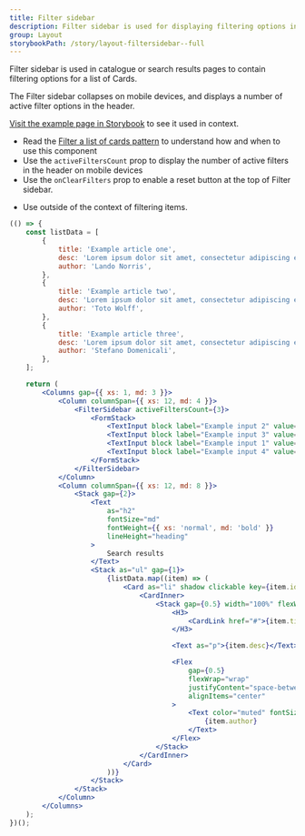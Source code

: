 ```yaml
---
title: Filter sidebar
description: Filter sidebar is used for displaying filtering options in a search result or catalogue page.
group: Layout
storybookPath: /story/layout-filtersidebar--full
---
```


Filter sidebar is used in catalogue or search results pages to contain filtering options for a list of Cards.

The Filter sidebar collapses on mobile devices, and displays a number of active filter options in the header.

[Visit the example page in Storybook](/storybook/index.html?path=/story/layout-filtersidebar--full) to see it used in context.

<DoHeading />

- Read the [Filter a list of cards pattern](/patterns/filtering-a-dataset#filtering-a-list-of-cards) to understand how and
  when to use this component
- Use the `activeFiltersCount` prop to display the number of active filters in the header on mobile devices
- Use the `onClearFilters` prop to enable a reset button at the top of Filter sidebar.

<DontHeading />

- Use outside of the context of filtering items.

```jsx live
(() => {
	const listData = [
		{
			title: 'Example article one',
			desc: 'Lorem ipsum dolor sit amet, consectetur adipiscing elit. Donec auctor, nisl eget ultricies aliquam, nunc nisl aliquet nunc, quis aliquam nisl nunc eget nunc. Donec auctor, nisl eget ultricies aliquam, nunc nisl aliquet nunc, quis aliquam nisl nunc eget nunc.',
			author: 'Lando Norris',
		},
		{
			title: 'Example article two',
			desc: 'Lorem ipsum dolor sit amet, consectetur adipiscing elit. Donec auctor, nisl eget ultricies aliquam, nunc nisl aliquet nunc, quis aliquam nisl nunc eget nunc. Donec auctor, nisl eget ultricies aliquam, nunc nisl aliquet nunc, quis aliquam nisl nunc eget nunc.',
			author: 'Toto Wolff',
		},
		{
			title: 'Example article three',
			desc: 'Lorem ipsum dolor sit amet, consectetur adipiscing elit. Donec auctor, nisl eget ultricies aliquam, nunc nisl aliquet nunc, quis aliquam nisl nunc eget nunc. Donec auctor, nisl eget ultricies aliquam, nunc nisl aliquet nunc, quis aliquam nisl nunc eget nunc.',
			author: 'Stefano Domenicali',
		},
	];

	return (
		<Columns gap={{ xs: 1, md: 3 }}>
			<Column columnSpan={{ xs: 12, md: 4 }}>
				<FilterSidebar activeFiltersCount={3}>
					<FormStack>
						<TextInput block label="Example input 2" value="Example" />
						<TextInput block label="Example input 3" value="Example" />
						<TextInput block label="Example input 1" value="Example" />
						<TextInput block label="Example input 4" value="Example" />
					</FormStack>
				</FilterSidebar>
			</Column>
			<Column columnSpan={{ xs: 12, md: 8 }}>
				<Stack gap={2}>
					<Text
						as="h2"
						fontSize="md"
						fontWeight={{ xs: 'normal', md: 'bold' }}
						lineHeight="heading"
					>
						Search results
					</Text>
					<Stack as="ul" gap={1}>
						{listData.map((item) => (
							<Card as="li" shadow clickable key={item.id}>
								<CardInner>
									<Stack gap={0.5} width="100%" flexWrap="wrap">
										<H3>
											<CardLink href="#">{item.title}</CardLink>
										</H3>

										<Text as="p">{item.desc}</Text>

										<Flex
											gap={0.5}
											flexWrap="wrap"
											justifyContent="space-between"
											alignItems="center"
										>
											<Text color="muted" fontSize="xs">
												{item.author}
											</Text>
										</Flex>
									</Stack>
								</CardInner>
							</Card>
						))}
					</Stack>
				</Stack>
			</Column>
		</Columns>
	);
})();
```
